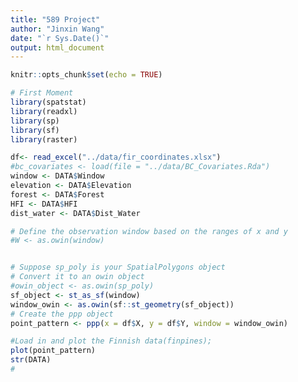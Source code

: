 ```yaml
---
title: "589 Project"
author: "Jinxin Wang"
date: "`r Sys.Date()`"
output: html_document
---
```


```r
knitr::opts_chunk$set(echo = TRUE)
```

```r
# First Moment
library(spatstat)
library(readxl)
library(sp)
library(sf)
library(raster)

df<- read_excel("../data/fir_coordinates.xlsx")
#bc_covariates <- load(file = "../data/BC_Covariates.Rda")
window <- DATA$Window
elevation <- DATA$Elevation
forest <- DATA$Forest
HFI <- DATA$HFI
dist_water <- DATA$Dist_Water

# Define the observation window based on the ranges of x and y
#W <- as.owin(window)


# Suppose sp_poly is your SpatialPolygons object
# Convert it to an owin object
#owin_object <- as.owin(sp_poly)
sf_object <- st_as_sf(window)
window_owin <- as.owin(sf::st_geometry(sf_object))
# Create the ppp object
point_pattern <- ppp(x = df$X, y = df$Y, window = window_owin)

#Load in and plot the Finnish data(finpines); 
plot(point_pattern)
str(DATA)
# 
```
